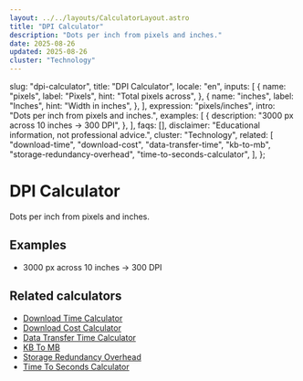 ```yaml
---
layout: ../../layouts/CalculatorLayout.astro
title: "DPI Calculator"
description: "Dots per inch from pixels and inches."
date: 2025-08-26
updated: 2025-08-26
cluster: "Technology"
---
```



  slug: "dpi-calculator",
  title: "DPI Calculator",
  locale: "en",
  inputs: [
    {
      name: "pixels",
      label: "Pixels",
      hint: "Total pixels across",
    },
    {
      name: "inches",
      label: "Inches",
      hint: "Width in inches",
    },
  ],
  expression: "pixels/inches",
  intro: "Dots per inch from pixels and inches.",
  examples: [
    {
      description: "3000 px across 10 inches → 300 DPI",
    },
  ],
  faqs: [],
  disclaimer: "Educational information, not professional advice.",
  cluster: "Technology",
  related: [
    "download-time",
    "download-cost",
    "data-transfer-time",
    "kb-to-mb",
    "storage-redundancy-overhead",
    "time-to-seconds-calculator",
  ],
};

# DPI Calculator

Dots per inch from pixels and inches.

<Calculator schema={schema} />

## Examples

- 3000 px across 10 inches → 300 DPI

## Related calculators

- [Download Time Calculator](/calculators/download-time/)
- [Download Cost Calculator](/calculators/download-cost/)
- [Data Transfer Time Calculator](/calculators/data-transfer-time/)
- [KB To MB](/calculators/kb-to-mb/)
- [Storage Redundancy Overhead](/calculators/storage-redundancy-overhead/)
- [Time To Seconds Calculator](/calculators/time-to-seconds-calculator/)
